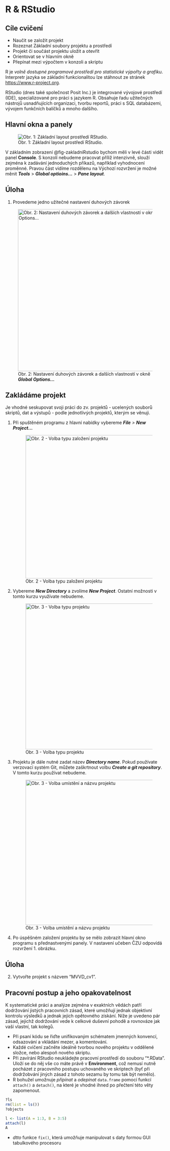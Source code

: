 # R & RStudio

::: callout-warning
## Cíle cvičení
  - Naučit se založit projekt
  - Rozeznat Základní soubory projektu a prostředí
  - Projekt či součást projektu uložit a otevřít
  - Orientovat se v hlavním okně
  - Přepínat mezi výpočtem v konzoli a skriptu
:::

R je *volně dostupné programové prostředí pro statistické výpořty a grafiku*. Interpretr jazyka se základní funkcionalitou lze stáhnout ze stránek [https://www.r-project.org](https://www.r-project.org).

RStudio (dnes také společnost Posit Inc.) je integrované vývojové prostředí (IDE), specializované pro práci s jazykem R. Obsahuje řadu užitečných nástrojů usnadňujících organizaci, tvorbu reportů, práci s SQL databázemi, vývojem funkčních balíčků a mnoho dalšího.

## Hlavní okna a panely

![Obr. 1: Základní layout prostředí RStudio.](images/main.png){#fig-zakladniRstudio}

V základním zobrazení @fig-zakladniRstudio bychom měli v levé části vidět panel **Console**. S konzolí nebudeme pracovat příliž intenzivně, slouží zejména k zadávání jednoduchých příkazů,
například vyhodnocení proměnné. Pravou část vidíme rozdělenu na 
Výchozí rozvržení je možné měnit ***Tools*** > ***Global optioins...*** > ***Pane layout***.

::: callout-tip
## Úloha
  1. Provedeme jedno užitečné nastavení duhových závorek
  
  ![Obr. 2: Nastavení duhových závorek a dalších vlastností v okně ***Global Options...*** ](images/rainbow-parentheses.png){fig-align="center" width="510"}
:::

## Zakládáme projekt

Je vhodné seskupovat svoji práci do zv. projektů - ucelených souborů skriptů, dat a výstupů - podle jednotlivých projektů, kterým se věnuji.

1.  Při spuštěném programu z hlavní nabídky vybereme ***File** \> **New Project...***

    ![Obr. 2 - Volba typu založení projektu](images/new_project.png){width="451"}

2.  Vybereme ***New Directory*** a zvolíme ***New Project***. Ostatní možnosti v tomto kurzu využívate nebudeme.

    ![Obr. 3 - Volba typu projektu](images/new_directory.png){width="459"}

3.  Projektu je dále nutné zadat název ***Directory name***. Pokud používate verzovací systém Git, můžete zaškrtnout volbu ***Create a git repository***. V tomto kurzu používat nebudeme.

    ![Obr. 3 - Volba umístění a názvu projektu](images/new_project_name.png){width="457"}

4.  Po úspěšném založení projektu by se mělo zobrazit hlavní okno programu s přednastvenými panely. V nastavení učeben ČZU odpovídá rozvržení 1. obrázku.

::: callout-tip
## Úloha
  
  2. Vytvořte projekt s názvem "MVVD_cv1".
:::


## Pracovní postup a jeho opakovatelnost

K systematické práci a analýze zejména v exaktních vědách patří dodržování jistých pracovních zásad, které umožňují jednak objektivní kontrolu výsledků a jednak jejich opětovného získání. Níže je uvedeno pár zásad, jejichž dodržování vede k celkové duševní pohodě a rovnováze jak vaší vlastní, tak kolegů.

- Při psaní kódu se řiďte unifikovaným schématem jmenných konvencí, odsazování a vkládání mezer, a komentování.\
- Každé cvičení začněte ideálně tvorbou nového projektu v oddělené složce, nebo alespoň nového skriptu.\
- Při zavírání RStudio neukládejte pracovní prostředí do souboru "\*.RData". Uloží se do něj vše co máte právě v **Environment**, což nemusí nutně pocházet z pracovního postupu uchovaného ve skriptech (byť při dodržobvání jiných zásad z tohoto sezamu by tomu tak být nemělo).
- R bohužel umožnuje *připínat* a *odepínat* `data.frame` pomocí funkcí `attach()` a 
`detach()`, na které je vhodné ihned po přečtení této věty zapomenout. 

```r
?ls
rm(list = ls())
?objects
```

```r
l <- list(A = 1:3, B = 3:5)
attach(l)
A
```

- *dtto* funkce `fix()`, která umožňuje manipulovat s daty formou GUI tabulkového procesoru